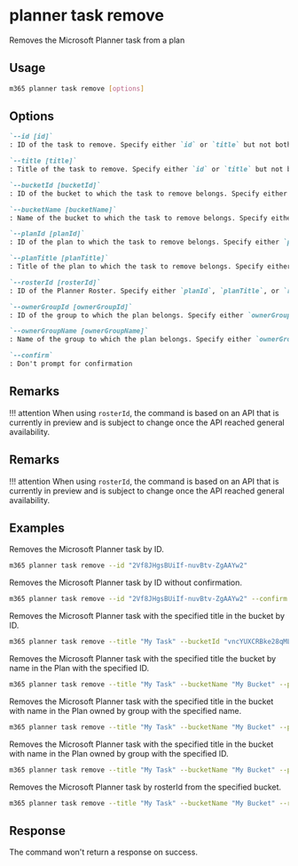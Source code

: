 
# planner task remove

Removes the Microsoft Planner task from a plan

## Usage

```sh
m365 planner task remove [options]
```

## Options

```md definition-list
`--id [id]`
: ID of the task to remove. Specify either `id` or `title` but not both.

`--title [title]`
: Title of the task to remove. Specify either `id` or `title` but not both.

`--bucketId [bucketId]`
: ID of the bucket to which the task to remove belongs. Specify either `bucketId` or `bucketName` but not both.

`--bucketName [bucketName]`
: Name of the bucket to which the task to remove belongs. Specify either `bucketId` or `bucketName` but not both.

`--planId [planId]`
: ID of the plan to which the task to remove belongs. Specify either `planId`, `planTitle`, or `rosterId` when using `title`.

`--planTitle [planTitle]`
: Title of the plan to which the task to remove belongs. Specify either `planId`, `planTitle`, or `rosterId` when using `title`.

`--rosterId [rosterId]`
: ID of the Planner Roster. Specify either `planId`, `planTitle`, or `rosterId` when using `title`.

`--ownerGroupId [ownerGroupId]`
: ID of the group to which the plan belongs. Specify either `ownerGroupId` or `ownerGroupName` when using `planTitle`.

`--ownerGroupName [ownerGroupName]`
: Name of the group to which the plan belongs. Specify either `ownerGroupId` or `ownerGroupName` when using `planTitle`.

`--confirm`
: Don't prompt for confirmation
```

<Global />

## Remarks

!!! attention
    When using `rosterId`, the command is based on an API that is currently in preview and is subject to change once the API reached general availability.

## Remarks

!!! attention
    When using `rosterId`, the command is based on an API that is currently in preview and is subject to change once the API reached general availability.

## Examples

Removes the Microsoft Planner task by ID.

```sh
m365 planner task remove --id "2Vf8JHgsBUiIf-nuvBtv-ZgAAYw2"
```

Removes the Microsoft Planner task by ID without confirmation.

```sh
m365 planner task remove --id "2Vf8JHgsBUiIf-nuvBtv-ZgAAYw2" --confirm
```

Removes the Microsoft Planner task with the specified title in the bucket by ID.

```sh
m365 planner task remove --title "My Task" --bucketId "vncYUXCRBke28qMLB-d4xJcACtNz" 
```

Removes the Microsoft Planner task with the specified title the bucket by name in the Plan with the specified ID.

```sh
m365 planner task remove --title "My Task" --bucketName "My Bucket" --planId "oUHpnKBFekqfGE_PS6GGUZcAFY7b"
```

Removes the Microsoft Planner task with the specified title in the bucket with name in the Plan owned by group with the specified name.

```sh
m365 planner task remove --title "My Task" --bucketName "My Bucket" --planTitle "My Plan" --ownerGroupName "My Group"
```

Removes the Microsoft Planner task with the specified title in the bucket with name in the Plan owned by group with the specified ID.

```sh
m365 planner task remove --title "My Task" --bucketName "My Bucket" --planTitle "My Plan" --ownerGroupId "00000000-0000-0000-0000-000000000000"
```

Removes the Microsoft Planner task by rosterId from the specified bucket.

```sh
m365 planner task remove --title "My Task" --bucketName "My Bucket" --rosterId "DjL5xiKO10qut8LQgztpKskABWna"
```

## Response

The command won't return a response on success.
